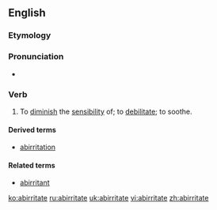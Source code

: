 ==English==

===Etymology===
{{prefix|ab|irritate}}

===Pronunciation===
* {{a|US}} {{IPA|/æbˈɪɹ.ɪˌteɪt/}}

===Verb===
{{en-verb|abirritat|ing}}

# {{context|transitive|medicine}} To [[diminish]] the [[sensibility]] of; to [[debilitate]]; to soothe.

====Derived terms====
*[[abirritation]]

====Related terms====
*[[abirritant]]

[[ko:abirritate]]
[[ru:abirritate]]
[[uk:abirritate]]
[[vi:abirritate]]
[[zh:abirritate]]